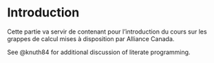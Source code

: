 # Introduction

Cette partie va servir de contenant pour l'introduction du cours sur les grappes de calcul mises à disposition par Alliance Canada.

See @knuth84 for additional discussion of literate programming.
